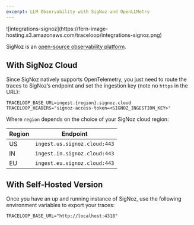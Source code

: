 ```yaml
---
excerpt: LLM Observability with SigNoz and OpenLLMetry
---
```


<Frame>
![integrations-signoz](https://fern-image-hosting.s3.amazonaws.com/traceloop/integrations-signoz.png)
</Frame>

SigNoz is an [open-source observability platform](https://github.com/signoz/signoz).

## With SigNoz Cloud

Since SigNoz natively supports OpenTelemetry, you just need to route the traces to SigNoz’s endpoint and set the ingestion key (note no `https` in the URL):

```
TRACELOOP_BASE_URL=ingest.{region}.signoz.cloud
TRACELOOP_HEADERS="signoz-access-token=<SIGNOZ_INGESTION_KEY>"
```

Where `region` depends on the choice of your SigNoz cloud region:

| Region | Endpoint                     |
|--------|------------------------------|
| US     | `ingest.us.signoz.cloud:443` |
| IN     | `ingest.in.signoz.cloud:443` |
| EU     | `ingest.eu.signoz.cloud:443` |

## With Self-Hosted Version

Once you have an up and running instance of SigNoz, use the following environment variables to export your traces:

```
TRACELOOP_BASE_URL="http://localhost:4318"
```